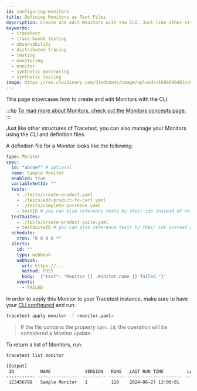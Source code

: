 ```yaml
---
id: configuring-monitors
title: Defining Monitors as Text Files
description: Create and edit Monitors with the CLI. Just like other structures of Tracetest, you can also manage your Monitors using the CLI and definition files.
keywords:
  - tracetest
  - trace-based testing
  - observability
  - distributed tracing
  - testing
  - monitoring
  - monitor
  - synthetic monitoring
  - synthetic testing
image: https://res.cloudinary.com/djwdcmwdz/image/upload/v1698686403/docs/Blog_Thumbnail_14_rsvkmo.jpg
---
```


This page showcases how to create and edit Monitors with the CLI.

:::tip
[To read more about Monitors, check out the Monitors concepts page.](/concepts/monitors)
:::

Just like other structures of Tracetest, you can also manage your Monitors using the CLI and definition files.

A definition file for a Monitor looks like the following:

```yaml
type: Monitor
spec:
  id: "abcdef" # optional
  name: Sample Monitor
  enabled: true
  variableSetId: ""
  tests:
    - ./tests/create-product.yaml
    - ./tests/add-product-to-cart.yaml
    - ./tests/complete-purchase.yaml
    - testID # you can also reference tests by their ids instead of referencing the definition file
  testSuites:
    - ./tests/create-product-suite.yaml
    - testSuiteID # you can also reference tests by their ids instead of referencing the definition file
  schedule:
    cron: "0 0 0 0 *"
  alerts:
    id: ""
    type: webhook
    webhook:
      url: https://...
      method: POST
      body: '{"text": "Monitor {{ .Monitor.name }} failed."}'
    events:
      - FAILED
```

In order to apply this Monitor to your Tracetest instance, make sure to have your [CLI configured](/cli/configuring-your-cli) and run:

```sh
tracetest apply monitor -f <monitor.yaml>
```

> If the file contains the property `spec.id`, the operation will be considered a Monitor update.

To return a list of Monitors, run:

```sh
tracetest list monitor

[Output]
 ID          NAME             VERSION   RUNS   LAST RUN TIME         LAST RUN STATE   URL
----------- ---------------- --------- ------ --------------------- ---------------- --------------------------------------------
 123456789   Sample Monitor   1         120    2024-06-27 13:00:01                    https://api.tracetest.io/monitor/123456789
```
